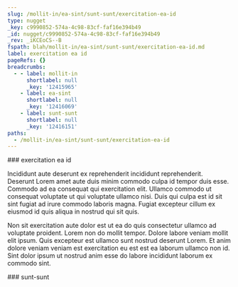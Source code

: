 ```yaml
---
slug: /mollit-in/ea-sint/sunt-sunt/exercitation-ea-id
type: nugget
_key: c9990852-574a-4c98-83cf-faf16e394b49
_id: nugget/c9990852-574a-4c98-83cf-faf16e394b49
_rev: _iKCEoCS--B
fspath: blah/mollit-in/ea-sint/sunt-sunt/exercitation-ea-id.md
label: exercitation ea id
pageRefs: {}
breadcrumbs:
  - - label: mollit-in
      shortlabel: null
      _key: '12415965'
    - label: ea-sint
      shortlabel: null
      _key: '12416069'
    - label: sunt-sunt
      shortlabel: null
      _key: '12416151'
paths:
  - /mollit-in/ea-sint/sunt-sunt/exercitation-ea-id
---
```


<NuggetArea>
<Nugget slug="/mollit-in/ea-sint/sunt-sunt/exercitation-ea-id" type="nugget" _key="c9990852-574a-4c98-83cf-faf16e394b49" _id="nugget/c9990852-574a-4c98-83cf-faf16e394b49" _rev="_iKCEoCS--B" fspath="blah/mollit-in/ea-sint/sunt-sunt/exercitation-ea-id.md" label="exercitation ea id" paths="/mollit-in/ea-sint/sunt-sunt/exercitation-ea-id">
<NuggetBody>
### exercitation ea id

Incididunt aute deserunt ex reprehenderit incididunt reprehenderit. Deserunt Lorem amet aute duis minim commodo culpa id tempor duis esse. Commodo ad ea consequat qui exercitation elit. Ullamco commodo ut consequat voluptate ut qui voluptate ullamco nisi. Duis qui culpa est id sit sint fugiat ad irure commodo laboris magna. Fugiat excepteur cillum ex eiusmod id quis aliqua in nostrud qui sit quis.

Non sit exercitation aute dolor est ut ea do quis consectetur ullamco ad voluptate proident. Lorem non do mollit tempor. Dolore labore veniam mollit elit ipsum. Quis excepteur est ullamco sunt nostrud deserunt Lorem. Et anim dolore veniam veniam est exercitation eu est est ea laborum ullamco non id. Sint dolor ipsum ut nostrud anim esse do labore incididunt laborum ex commodo sint.

</NuggetBody>
<Breadcrumbs>
<Crumbs>
<Crumb _key="12415965" label="mollit-in" /><Crumb _key="12416069" label="ea-sint" /><Crumb _key="12416151" label="sunt-sunt" />
</Crumbs>
</Breadcrumbs>
</Nugget>

<NuggetsInbound>
</NuggetsInbound>
<NuggetsOutbound>
</NuggetsOutbound>
</NuggetArea>
<PassagesInbound>
<Passage direction="inbound" type="passage" _key="12416151" _id="passage/12416151" _rev="_iKCEoCS--A" label="sunt-sunt" passage="sunt-sunt" fspath="blah/mollit-in/ea-sint/sunt-sunt" paths="/mollit-in/ea-sint/sunt-sunt" slug="/mollit-in/ea-sint/sunt-sunt">
<NuggetBody>
### sunt-sunt

</NuggetBody>
<Breadcrumbs>
<Crumbs>
<Crumb _key="12415965" label="mollit-in" /><Crumb _key="12416069" label="ea-sint" />
</Crumbs>
</Breadcrumbs>
</Passage>

</PassagesInbound>
<PassagesOutbound>
</PassagesOutbound>